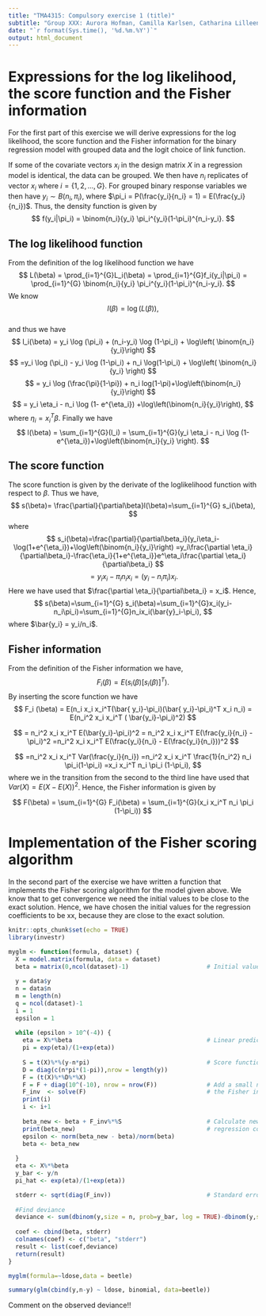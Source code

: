 ```yaml
---
title: "TMA4315: Compulsory exercise 1 (title)" 
subtitle: "Group XXX: Aurora Hofman, Camilla Karlsen, Catharina Lilleengen" 
date: "`r format(Sys.time(), '%d.%m.%Y')`"
output: html_document
---
```

# Expressions for the log likelihood, the score function and the Fisher information 
For the first part of this exercise we will derive expressions for the log likelihood, the score function and the Fisher information for the binary regression model with grouped data and the logit choice of link function.

If some of the covariate vectors $x_i$ in the design matrix $X$ in a regression model is identical, the data can be grouped. We then have $n_i$ replicates of vector $x_i$ where $i = \{1,2,...,G\}.$ For grouped binary response variables we then have $y_i \sim B(n_i,\pi_i)$, where $\pi_i = P(\frac{y_i}{n_i} = 1) = E(\frac{y_i}{n_i})$. Thus, the density function is given by   
$$
  f(y_i|\pi_i) = \binom{n_i}{y_i} \pi_i^{y_i}(1-\pi_i)^{n_i-y_i}.
$$
   
## The log likelihood function   

From the definition of the log likelihood function we have
$$
  L(\beta) = \prod_{i=1}^{G}L_i(\beta) = \prod_{i=1}^{G}f_i(y_i|\pi_i) =
  \prod_{i=1}^{G} \binom{n_i}{y_i} \pi_i^{y_i}(1-\pi_i)^{n_i-y_i}.
$$
We know $$
l(\beta) = \log(L(\beta)),
$$   
and thus we have
$$
l_i(\beta) = y_i \log (\pi_i) + (n_i-y_i) \log (1-\pi_i) + \log\left( \binom{n_i}{y_i}\right) 
$$
$$
=y_i \log (\pi_i) - y_i \log (1-\pi_i) + n_i \log(1-\pi_i) + \log\left( \binom{n_i}{y_i} \right)
$$
$$
= y_i \log (\frac{\pi}{1-\pi}) + n_i log(1-\pi)+\log\left(\binom{n_i}{y_i}\right)
$$
$$
= y_i \eta_i - n_i \log (1- e^{\eta_i}) +\log\left(\binom{n_i}{y_i}\right),
$$
where $\eta_i = x_i^T\beta$.
Finally we have
$$
l(\beta) = \sum_{i=1}^{G}(l_i) = \sum_{i=1}^{G}(y_i \eta_i - n_i \log (1- e^{\eta_i})+\log\left(\binom{n_i}{y_i} \right).
$$


## The score function
The score function is given by the derivate of the loglikelihood function with respect to $\beta$. Thus we have, 
$$ 
s(\beta)= \frac{\partial}{\partial\beta}l(\beta)=\sum_{i=1}^{G}
s_i(\beta), 
$$
where 
$$
s_i(\beta)=\frac{\partial}{\partial\beta_i}(y_i\eta_i-\log(1+e^{\eta_i})+\log\left(\binom{n_i}{y_i}\right)
=y_i\frac{\partial \eta_i}{\partial\beta_i}-\frac{\eta_i}{1+e^{\eta_i}}e^\eta_i\frac{\partial \eta_i}{\partial\beta_i}
$$
$$
=y_ix_i-\pi_in_ix_i=(y_i-n_i\pi_i)x_i. 
$$
Here we have used that $\frac{\partial \eta_i}{\partial\beta_i} = x_i$.
Hence, 
$$
s(\beta)=\sum_{i=1}^{G}
s_i(\beta)=\sum_{i=1}^{G}x_i(y_i-n_i\pi_i)=\sum_{i=1}^{G}n_ix_i(\bar{y}_i-\pi_i), 
$$
where $\bar{y_i} = y_i/n_i$. 
   
## Fisher information
From the definition of the Fisher information we have, 
$$
F_i (\beta) = E(s_i(\beta) [s_i(\beta)]^T).
$$
By inserting the score function we have
$$
F_i (\beta) = E(n_i x_i x_i^T(\bar{ y_i}-\pi_i)(\bar{ y_i}-\pi_i)^T x_i n_i)
= E(n_i^2 x_i x_i^T ( \bar{y_i}-\pi_i)^2)
$$


$$
= n_i^2 x_i x_i^T E(\bar{y_i}-\pi_i)^2
= n_i^2 x_i x_i^T E(\frac{y_i}{n_i} - \pi_i)^2
=n_i^2 x_i x_i^T E(\frac{y_i}{n_i} - E(\frac{y_i}{n_i}))^2
$$


$$
=n_i^2 x_i x_i^T Var(\frac{y_i}{n_i})
=n_i^2 x_i x_i^T \frac{1}{n_i^2} n_i \pi_i(1-\pi_i)
=x_i x_i^T n_i \pi_i (1-\pi_i),
$$
where we in the transition from the second to the third line have used that $Var(X) = E(X-E(X))^2$. Hence, the Fisher information is given by

$$
F(\beta) = \sum_{i=1}^{G} F_i(\beta) = \sum_{i=1}^{G}(x_i x_i^T n_i \pi_i (1-\pi_i))
$$

   
# Implementation of the Fisher scoring algorithm
In the second part of the exercise we have written a function that implements the Fisher scoring algorithm for the model given above. We know that to get convergence we need the initial values to be close to the exact solution. Hence, we have chosen the initial values for the regression coefficients to be xx, because they are close to the exact solution. 

```r
knitr::opts_chunk$set(echo = TRUE)
library(investr)

myglm <- function(formula, dataset) {
  X = model.matrix(formula, data = dataset)
  beta = matrix(0,ncol(dataset)-1)                      # Initial values
  
  y = data$y
  n = data$n
  m = length(n)
  q = ncol(dataset)-1
  i = 1
  epsilon = 1
  
  while (epsilon > 10^(-4)) {
    eta = X%*%beta                                      # Linear predictor
    pi = exp(eta)/(1+exp(eta))
    
    S = t(X)%*%(y-n*pi)                                 # Score function
    D = diag(c(n*pi*(1-pi)),nrow = length(y)) 
    F = (t(X)%*%D%*%X) 
    F = F + diag(10^(-10), nrow = nrow(F))              # Add a small number to the diagonal of 
    F_inv  <- solve(F)                                  # the Fisher information matrix to be able                                                         # to invert the matrix
    print(i)
    i <- i+1
    
    beta_new <- beta + F_inv%*%S                        # Calculate new estimates for the 
    print(beta_new)                                     # regression coefficients 
    epsilon <- norm(beta_new - beta)/norm(beta)
    beta <- beta_new
    
  }
  eta <- X%*%beta
  y_bar <- y/n
  pi_hat <- exp(eta)/(1+exp(eta))

  stderr <- sqrt(diag(F_inv))                           # Standard error for regression                                                                      coefficients
  
  #Find deviance
  deviance <- sum(dbinom(y,size = n, prob=y_bar, log = TRUE)-dbinom(y,size = n, prob=pi_hat, log = TRUE))
  
  coef <- cbind(beta, stderr)
  colnames(coef) <- c("beta", "stderr")
  result <- list(coef,deviance)
  return(result)
}

myglm(formula=~ldose,data = beetle)

summary(glm(cbind(y,n-y) ~ ldose, binomial, data=beetle))


```
Comment on the observed deviance!!
